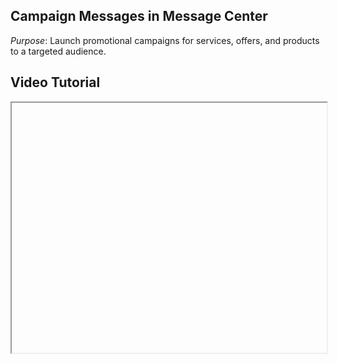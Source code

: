 


<div className="mdx-content">

## Campaign Messages in Message Center

 

*Purpose*: Launch promotional campaigns for services, offers, and products to a targeted audience.

## Video Tutorial



<iframe
  width="100%"
  height="400"
  title="Campaign Messages tutorial"
  allowFullScreen
  className="rounded-lg"
/>

---

## Steps:



❶ **Navigate to the “Promote” section from the dashboard.**

❷ **In the “Message Center” tab, locate and click on “Campaign Messages.”**

❸ **To start a new campaign:**
- Click on the **“New Campaign”** button.
- Choose the category you wish to promote (e.g., Service, Package, Voucher, Membership, Gift Card, or Promo Code).
- Select or upload a visual template (image or poster).
- Define your **target audience** based on criteria like age, gender, or client status.

❹ **Schedule the campaign and send the message via SMS or other enabled channels.**

❺ **Manage existing campaigns, enable/disable messages, and preview campaign performance.**

---

**Tip for First-Time Users**:  
Campaign messages are a powerful way to increase engagement and drive sales.

<div className="space-y-4 mt-6">

<div className="my-10 border-t border-gray-200" />

## More questions about this


</div>
<div className="space-y-4 mt-6">
  <details className="bg-white rounded-md p-4 border border-gray-300">
  <summary
    className="font-medium text-base text-gray-900"
    style={{
      backgroundColor: 'transparent',
      outline: 'none',
      cursor: 'pointer',
      userSelect: 'none',
      listStyle: 'none',
    }}
  >Can I run multiple campaigns at once?</summary>
   <p className="mt-2 text-sm text-gray-700">
      Yes, you can run several campaigns simultaneously as long as they target different groups or use different timing.
    </p>
  </details>

  <details className="bg-white rounded-md p-4 border border-gray-300">
  <summary
    className="font-medium text-base text-gray-900"
    style={{
      backgroundColor: 'transparent',
      outline: 'none',
      cursor: 'pointer',
      userSelect: 'none',
      listStyle: 'none',
    }}
  >Can I track how well a campaign performed?</summary>
    <p className="mt-2 text-sm text-gray-700">
      Yes, performance metrics such as opens, clicks, and engagement can be reviewed in the campaign overview.
    </p>
  </details>
</div>
</div>

---

<div className="space-y-4 mt-6">

<div className="my-10 border-t border-gray-200" />

<div className="mdx-content mt-10">

Was this article helpful?

<div style={{ display: 'flex', gap: '1rem' }}>
  <button style={{ padding: '0.5rem', borderRadius: '9999px', backgroundColor: '#f0f0f0' }}>
    👍
  </button>
  <button style={{ padding: '0.5rem', borderRadius: '9999px', backgroundColor: '#f0f0f0' }}>
    👎
  </button>
</div>
</div>

---
</div>
